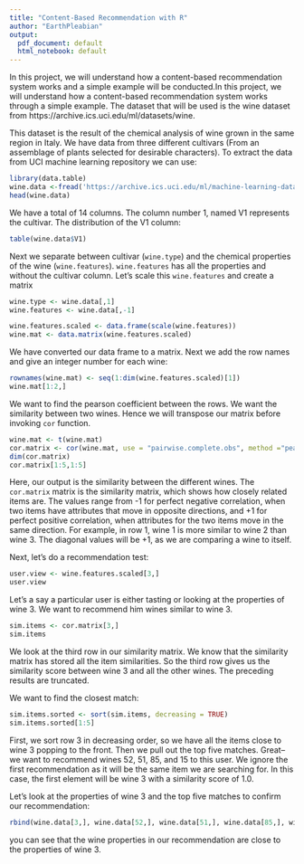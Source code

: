 ---
title: "Content-Based Recommendation with R"
author: "EarthPleabian"
output:
  pdf_document: default
  html_notebook: default
---

In this project, we will understand how a content-based recommendation system works and a simple example will be conducted.In this project, we will understand how a content-based recommendation system works through a simple example. The dataset that will be used is the wine dataset from https://archive.ics.uci.edu/ml/datasets/wine.  

This dataset is the result of the chemical analysis of wine grown in the same region in Italy. We have data from three different cultivars (From an assemblage of plants selected for desirable characters). To extract the data from UCI machine learning repository we can use:

```{r}
library(data.table)
wine.data <-fread('https://archive.ics.uci.edu/ml/machine-learning-databases/wine/wine.data')
head(wine.data)
```
We have a total of 14 columns. The column number 1, named V1 represents the cultivar. The distribution of the V1 column:
```{r}
table(wine.data$V1)
```
Next we separate between cultivar (`wine.type`) and the chemical properties of the wine (`wine.features`). `wine.features` has all the properties and without the cultivar column. Let's scale this `wine.features` and create a matrix
```{r}
wine.type <- wine.data[,1]
wine.features <- wine.data[,-1]

wine.features.scaled <- data.frame(scale(wine.features))
wine.mat <- data.matrix(wine.features.scaled)
```
We have converted our data frame to a matrix. Next we add the row names and give an integer number for each wine:
```{r}
rownames(wine.mat) <- seq(1:dim(wine.features.scaled)[1])
wine.mat[1:2,]
```
We want to find the pearson coefficient between the rows. We want the similarity between two wines. Hence we will transpose our matrix before invoking `cor` function.
```{r}
wine.mat <- t(wine.mat)
cor.matrix <- cor(wine.mat, use = "pairwise.complete.obs", method ="pearson")
dim(cor.matrix)
cor.matrix[1:5,1:5]
```
Here, our output is the similarity between the different wines. The `cor.matrix` matrix is the similarity matrix, which shows how closely related items are. The values range from -1 for perfect negative correlation, when two items have attributes that move in opposite directions, and +1 for perfect positive correlation, when attributes for the two items move in the same direction. For example, in row 1, wine 1 is more similar to wine 2 than wine 3. The diagonal values will be +1, as we are comparing a wine to itself.

Next, let's do a recommendation test:
```{r}
user.view <- wine.features.scaled[3,]
user.view
```
Let's a say a particular user is either tasting or looking at the properties of wine 3. We want
to recommend him wines similar to wine 3.
```{r}
sim.items <- cor.matrix[3,]
sim.items
```
We look at the third row in our similarity matrix. We know that the similarity matrix has stored all the item similarities. So the third row gives us the similarity score between wine 3 and all the other wines. The preceding results are truncated.

We want to find the closest match:
```{r}
sim.items.sorted <- sort(sim.items, decreasing = TRUE)
sim.items.sorted[1:5]
```
First, we sort row 3 in decreasing order, so we have all the items close to wine 3 popping to the front. Then we pull out the top five matches. Great--we want to recommend wines 52, 51, 85, and 15 to this user. We ignore the first recommendation as it will be the same item we are searching for. In this case, the first element will be wine 3 with a similarity score of 1.0.

Let's look at the properties of wine 3 and the top five matches to confirm our recommendation:
```{r}
rbind(wine.data[3,], wine.data[52,], wine.data[51,], wine.data[85,], wine.data[15,])
```
you can see that the wine properties in our recommendation are close to the properties of wine 3.
